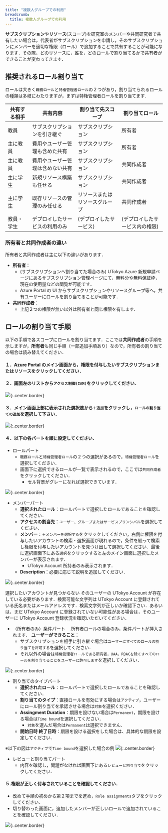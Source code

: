 ```yaml
---
title: "複数人グループでの利用"
breadcrumb:
  title: 複数人グループでの利用
---
```


**サブスクリプション**や**リソース**(スコープ)を研究室のメンバーや共同研究者で共有したい場合は，代表者がサブスクリプションを申請し，そのサブスクリプションにメンバーを適切な権限（ロール）で追加することで共有することが可能になります．その際，どのリソースに，誰を，どのロールで割り当てるかで共有者ができることが変わってきます．

## 推奨されるロール割り当て

ロールは大きく`職務ロール`と`特権管理者ロール`の２つがあり，割り当てられるロールの種類は多岐にわたりますが，まずは特権管理者ロールを割り当てます．

| 共有する相手  | 共有内容 | 割り当て先スコープ | 割り当てロール |
| ------------ | ------- | ---------------- | ------------- |
| 教員 | サブスクリプションを引き継ぐ | サブスクリプション | 所有者 |
| 主に教員 | 費用やユーザー管理も含めた共有 | サブスクリプション | 所有者 |
| 主に教員 | 費用やユーザー管理は含めない共有 | サブスクリプション | 共同作成者 |
| 主に学生 | 新規リソース構築も任せる | サブスクリプション | 共同作成者 |
| 主に学生 | 既存リソースの管理のみ任せる | リソースまたはリソースグループ | 共同作成者 |
| 教員・学生| デプロイしたサービスの利用のみ | (デプロイしたサービス) | (デプロイしたサービス内の権限) |

### 所有者と共同作成者の違い

所有者と共同作成者は主に以下の違いがあります．

- **所有者**：
  - (サブスクリプションへ割り当てた場合のみ) UTokyo Azure 新規申請ページにあるサブスクリプション管理ページにて，無料分や無料保証枠，現在の使用量などの閲覧が可能です．
  - Azure Portal の UI からサブスクリプションやリソースグループ等へ，共有ユーザーにロールを割り当てることが可能です．
- **共同作成者**：
  - 上記２つの権限が無い以外は所有者と同じ権限を有します．

## ロールの割り当て手順

以下の手順で各スコープにロールを割り当てます．ここでは**共同作成者**の手順を示しますが，**所有者**も同じ手順（一部追加手順あり）なので，所有者の割り当ての場合は読み替えてください．

#### １．Azure Portal のメイン画面から，権限を付与したい**サブスクリプション**または**リソース**をクリックしてください．
#### ２．画面左のリストから`アクセス制御(IAM)`をクリックしてください．

![](img/01_addrole1.png){:.center.border}

#### ３．メイン画面上部に表示された選択肢から`＋追加`をクリックし，`ロールの割り当ての追加`を選択して下さい．

![](img/02_addrole2.png){:.center.border}

#### ４．以下の各パートを順に設定してください．

- ロールパート
  - `職務ロール`と`特権管理者ロール`の２つの選択があるので，`特権管理者ロール`を選択してください．
  - 画面下に選択できるロールが一覧で表示されるので，ここでは`共同作成者`をクリックしてください．
    - セル背景がグレーになれば選択できています．

![](img/03_addrole3.png){:.center.border}

- メンバーパート
  - **選択されたロール**：ロールパートで選択したロールであることを確認してください．
  - **アクセスの割当先**：`ユーザー、グループまたはサービスプリンシパル`を選択してください．
  - **メンバー**：`＋メンバーを選択する`をクリックしてください，右側に権限を付与したいアカウントの検索・選択画面が現れるので，条件を絞って検索し権限を付与したいアカウントを見つけ出して選択してください．最後に選択画面下にある`選択`をクリックすると左のメイン画面に選択したメンバーが表示されます．
    - UTokyo Account 所持者のみ表示されます．
  - **Description**：必要に応じて説明を追加してください．

![](img/04_addrole4.png){:.center.border}

<HelpItem lang="ja" type="details">
  <Fragment slot="problem">選択したいアカウントが見つからない</Fragment>
  <Fragment slot="solution">そのユーザーの UTokyo Account が存在している必要があります．検索可能な文字列は UTokyo Account に登録されている氏名またはメールアドレスです．検索文字列が正しいか確認下さい．あるいは，まだ UTokyo Account に登録されていない可能性がある場合は，そのユーザーに UTokyo Account 登録状況を確認いただいてください．</Fragment>
</HelpItem>

- （所有者のみ）条件パート
　所有者ロールの場合のみ，条件パートが挿入されます．
  **ユーザーができること**：
  - サブスクリプションを相手に引き継ぐ場合は`ユーザーにすべてのロールの割り当てを許可する`を選択してください．
  - それ以外の場合は`特権管理者ロールである所有者，UAA，RBACを除くすべてのロールを割り当てることをユーザーに許可します`を選択してください．

![](img/05_addrole5.png){:.center.border}

- 割り当てのタイプパート
  - **選択されたロール**：ロールパートで選択したロールであることを確認してください．
  - **割り当てのタイプ**：直接ロールを有効にする場合は`アクティブ`，ユーザーにロール割り当てを承認させる場合は`対象`を選択ください．
  - **Assingment Duration**：期限を設けない場合は`Permanent`，期限を設ける場合は`Time bound`を選択してください．
    - `対象`を選んだ場合は`Permanent`は選択できません．
  - **開始日時 終了日時**：期限を設ける選択をした場合は、具体的な期限を設定してください．

※以下の図は`アクティブ`で`Time bound`を選択した場合の例
![](img/06_addrole6.png){:.center.border}

- レビューと割り当てパート
  - 内容を確認し，問題がなければ画面下にある`レビューと割り当て`をクリックしてください．

#### ５.権限が正しく付与されていることを確認してください．
  - 改めて手順の初めから第２項までを進め，`Role assignments`タブをクリックしてください．
  - 切り替わった画面に，追加したメンバーが正しいロールで追加されていることを確認してください．

![](img/07_addrole7.png){:.center.border}
